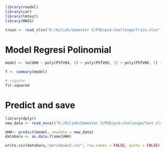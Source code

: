 ```r
library(readxl)
library(car)
library(lmtest)
library(MASS)

train <- read_xlsx("D:/Kuliah/Semester 5/PSD/psd-challenge/Train.xlsx")
```
# Model Regresi Polinomial
```r
model <- lm(UHH ~ poly(PSTV04, 2) + poly(PSTV05, 1) + poly(PSTV06, 2) + poly(PSTV07, 2) + poly(PSTV08, 4) + poly(PSTV09, 18) + poly(PSTV10, 18) + poly(PSTV11, 8) + poly(PSTV12, 2) + poly(PSTV13, 17) + poly(PSTV14, 18), data = train)

f <- summary(model)

# rsquare
f$r.squared
```

# Predict and save
```r
library(dplyr)
new_data <- read_excel("D:/Kuliah/Semester 5/PSD/psd-challenge/Test.xlsx")

UHH<- predict(model, newdata = new_data)
databaru <- as.data.frame(UHH)
```
```r
write.csv(databaru,"percobaan2.csv", row.names = FALSE, quote = FALSE)
```

